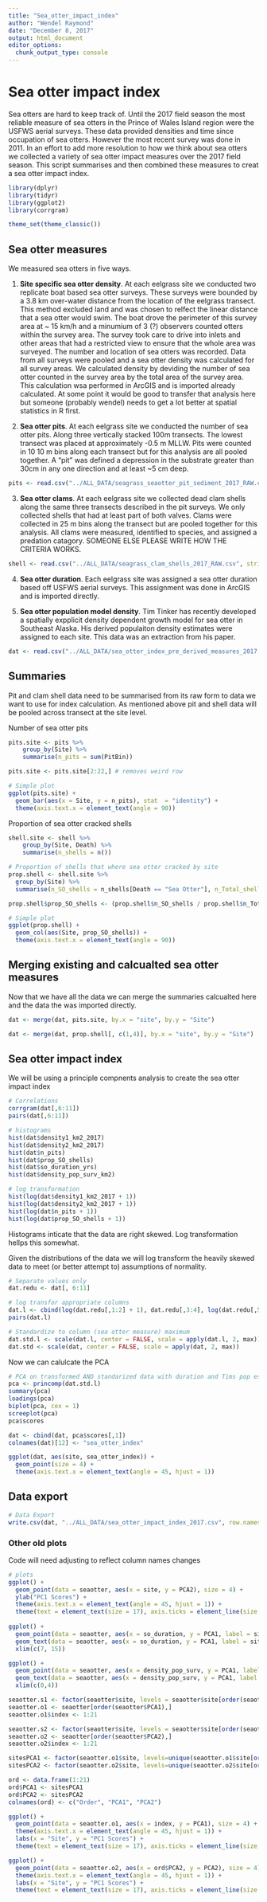```yaml
---
title: "Sea_otter_impact_index"
author: "Wendel Raymond"
date: "December 8, 2017"
output: html_document
editor_options: 
  chunk_output_type: console
---
```


# Sea otter impact index
Sea otters are hard to keep track of. Until the 2017 field season the most reliable measure of sea otters in the Prince of Wales Island region were the USFWS aerial surveys. These data provided densities and time since occupation of sea otters. However the most recent survey was done in 2011. In an effort to add more resolution to how we think about sea otters we collected a variety of sea otter impact measures over the 2017 field season. This script summarises and then combined these measures to creat a sea otter impact index. 

```r
library(dplyr)
library(tidyr)
library(ggplot2)
library(corrgram)

theme_set(theme_classic())
```

## Sea otter measures
We measured sea otters in five ways.

1. **Site specific sea otter density**. At each eelgrass site we conducted two replicate boat based sea otter surveys. These surveys were bounded by a 3.8 km over-water distance from the location of the eelgrass transect. This method excluded land and was chosen to relfect the linear distance that a sea otter would swim. The boat drove the perimeter of this survey area at ~ 15 km/h and a minumium of 3 (?) observers counted otters within the survey area. The survey took care to drive into inlets and other areas that had a restricted view to ensure that the whole area was surveyed. The number and location of sea otters was recorded. Data from all surveys were pooled and a sea otter density was calculated for all survey areas. We calculated density by deviding the number of sea otter counted in the survey area by the total area of the survey area. This calculation wsa performed in ArcGIS and is imported already calculated. At some point it would be good to transfer that analysis here but someone (probably wendel) needs to get a lot better at spatial statistics in R first.

2. **Sea otter pits**. At each eelgrass site we conducted the number of sea otter pits. Along three vertically stacked 100m transects. The lowest transect was placed at approximately -0.5 m MLLW. Pits were counted in 10 10 m bins along each transect but for this analysis are all pooled together. A "pit" was defined a depression in the substrate greater than 30cm in any one direction and at least ~5 cm deep.
```r
pits <- read.csv("../ALL_DATA/seagrass_seaotter_pit_sediment_2017_RAW.csv", stringsAsFactors = FALSE, header = TRUE)
```

3. **Sea otter clams**. At each eelgrass site we collected dead clam shells along the same three transects described in the pit surveys. We only collected shells that had at least part of both valves. Clams were collected in 25 m bins along the transect but are pooled together for this analysis. All clams were measured, identified to species, and assigned a predation catagory. SOMEONE ELSE PLEASE WRITE HOW THE CRITERIA WORKS.
```r
shell <- read.csv("../ALL_DATA/seagrass_clam_shells_2017_RAW.csv", stringsAsFactors = FALSE, header = TRUE)
```

4. **Sea otter duration**. Each eelgrass site was assigned a sea otter duration based off USFWS aerial surveys. This assignment was done in ArcGIS and is imported directly.

5. **Sea otter population model density**. Tim Tinker has recently developed a spatially expplicit density dependent growth model for sea otter in Southeast Alaska. His derived populaiton density estimates were assigned to each site. This data was an extraction from his paper.

```r
dat <- read.csv("../ALL_DATA/sea_otter_index_pre_derived_measures_2017.csv", stringsAsFactors = FALSE, header = TRUE)
```

## Summaries
Pit and clam shell data need to be summarised from its raw form to data we want to use for index calculation. As mentioned above pit and shell data will be pooled across transect at the site level.

Number of sea otter pits
```r
pits.site <- pits %>%  
    group_by(Site) %>% 
    summarise(n_pits = sum(PitBin))

pits.site <- pits.site[2:22,] # removes weird row

# Simple plot
ggplot(pits.site) +
  geom_bar(aes(x = Site, y = n_pits), stat  = "identity") +
  theme(axis.text.x = element_text(angle = 90))
```

Proportion of sea otter cracked shells
```r
shell.site <- shell %>%
    group_by(Site, Death) %>% 
    summarise(n_shells = n())

# Proportion of shells that where sea otter cracked by site
prop.shell <- shell.site %>% 
  group_by(Site) %>% 
  summarise(n_SO_shells = n_shells[Death == "Sea Otter"], n_Total_shells = sum(n_shells))

prop.shell$prop_SO_shells <- (prop.shell$n_SO_shells / prop.shell$n_Total_shells)

# Simple plot
ggplot(prop.shell) +
  geom_col(aes(Site, prop_SO_shells)) +
  theme(axis.text.x = element_text(angle = 90))

```

## Merging existing and calcualted sea otter measures
Now that we have all the data we can merge the summaries calcualted here and the data the was imported directly.

```r
dat <- merge(dat, pits.site, by.x = "site", by.y = "Site")

dat <- merge(dat, prop.shell[, c(1,4)], by.x = "site", by.y = "Site")
```

## Sea otter impact index
We will be using a principle compnents analysis to create the sea otter impact index 
```r
# Correlations
corrgram(dat[,6:11])
pairs(dat[,6:11])

# histograms
hist(dat$density1_km2_2017)
hist(dat$density2_km2_2017)
hist(dat$n_pits)
hist(dat$prop_SO_shells)
hist(dat$so_duration_yrs)
hist(dat$density_pop_surv_km2)

# log transformation
hist(log(dat$density1_km2_2017 + 1))
hist(log(dat$density2_km2_2017 + 1))
hist(log(dat$n_pits + 1))
hist(log(dat$prop_SO_shells + 1))
```
Histograms inticate that the data are right skewed. Log transformation hellps this somewhat.

Given the distributions of the data we will log transform the heavily skewed data to meet (or better attempt to) assumptions of normality.
```r
# Separate values only
dat.redu <- dat[, 6:11]

# log transfor appropriate columns
dat.l <- cbind(log(dat.redu[,1:2] + 1), dat.redu[,3:4], log(dat.redu[,5:6] + 1)) 
pairs(dat.l)

# Standardize to column (sea otter measure) maximum
dat.std.l <- scale(dat.l, center = FALSE, scale = apply(dat.l, 2, max))
dat.std <- scale(dat, center = FALSE, scale = apply(dat, 2, max))
```

Now we can calulcate the PCA
```r
# PCA on transformed AND standarized data with duration and Tims pop est.
pca <- princomp(dat.std.l)
summary(pca)
loadings(pca)
biplot(pca, cex = 1)
screeplot(pca)
pca$scores 

dat <- cbind(dat, pca$scores[,1])
colnames(dat)[12] <- "sea_otter_index"

ggplot(dat, aes(site, sea_otter_index)) +
  geom_point(size = 4) +
  theme(axis.text.x = element_text(angle = 45, hjust = 1))
```

## Data export
```r
# Data Export
write.csv(dat, "../ALL_DATA/sea_otter_impact_index_2017.csv", row.names = FALSE)
```

### Other old plots
Code will need adjusting to reflect column names changes
```r
# plots
ggplot() +
  geom_point(data = seaotter, aes(x = site, y = PCA2), size = 4) +
  ylab("PC1 Scores") +
  theme(axis.text.x = element_text(angle = 45, hjust = 1)) +
  theme(text = element_text(size = 17), axis.ticks = element_line(size = 2))
  
ggplot() +
  geom_point(data = seaotter, aes(x = so_duration, y = PCA1, label = site)) +
  geom_text(data = seaotter, aes(x = so_duration, y = PCA1, label = site), hjust = -0.15) +
  xlim(c(7, 15))

ggplot() +
  geom_point(data = seaotter, aes(x = density_pop_surv, y = PCA1, label = site)) +
  geom_text(data = seaotter, aes(x = density_pop_surv, y = PCA1, label = site), hjust = -0.15) +
  xlim(c(0,4))

seaotter.s1 <- factor(seaotter$site, levels = seaotter$site[order(seaotter$PCA1)])
seaotter.o1 <- seaotter[order(seaotter$PCA1),]
seaotter.o1$index <- 1:21

seaotter.s2 <- factor(seaotter$site, levels = seaotter$site[order(seaotter$PCA2)])
seaotter.o2 <- seaotter[order(seaotter$PCA2),]
seaotter.o2$index <- 1:21

sitesPCA1 <- factor(seaotter.o1$site, levels=unique(seaotter.o1$site[order(seaotter.o1$index)]), ordered=TRUE)
sitesPCA2 <- factor(seaotter.o2$site, levels=unique(seaotter.o2$site[order(seaotter.o2$index)]), ordered=TRUE)

ord <- data.frame(1:21)
ord$PCA1 <- sitesPCA1
ord$PCA2 <- sitesPCA2
colnames(ord) <- c("Order", "PCA1", "PCA2")

ggplot() +
  geom_point(data = seaotter.o1, aes(x = index, y = PCA1), size = 4) +
  theme(axis.text.x = element_text(angle = 45, hjust = 1)) +
  labs(x = "Site", y = "PC1 Scores") +
  theme(text = element_text(size = 17), axis.ticks = element_line(size = 2))

ggplot() +
  geom_point(data = seaotter.o2, aes(x = ord$PCA2, y = PCA2), size = 4) +
  theme(axis.text.x = element_text(angle = 45, hjust = 1)) +
  labs(x = "Site", y = "PC1 Scores") +
  theme(text = element_text(size = 17), axis.ticks = element_line(size = 2))
```

